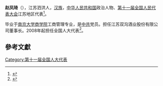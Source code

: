 '''赵凤琦'''（{{bd|1958年||}}），江苏泗洪人，[[汉族|汉族]]，[[中华人民共和国|中华人民共和国]]政治人物、[[第十一届全国人民代表大会|第十一届全国人民代表大会]]江苏地区代表<ref>{{cite web|author=新华网|title=第十一届全国人大代表|url=http://news.xinhuanet.com/ziliao/2008-03/03/content_7708230.htm?node=36628|publisher=新华网|accessdate=2014-01-07|archive-date=2014-01-10|archive-url=https://web.archive.org/web/20140110211415/http://news.xinhuanet.com/ziliao/2008-03/03/content_7708230.htm?node=36628|dead-url=no}}</ref>。

毕业于[[南京大学商学院|南京大学商学院]]工商管理专业，是[[中共|中共]]党员。担任江苏双沟酒业股份有限公司董事长。2008年起担任全国人大代表<ref>{{cite news|title=全国人大代表信息-赵凤琦|url=http://210.82.31.1:8084/delegate/viewDelegate.action?dbid=110799|accessdate=2013-04-05|newspaper=全国人大网|archive-url=https://web.archive.org/web/20140529085102/http://www.npc.gov.cn/delegate/viewDelegate.action?dbid=110799|archive-date=2014-05-29|dead-url=yes}}</ref>。

==參考文獻==
{{reflist}}
[[Category:第十一届全国人大代表|Category:第十一届全国人大代表]]